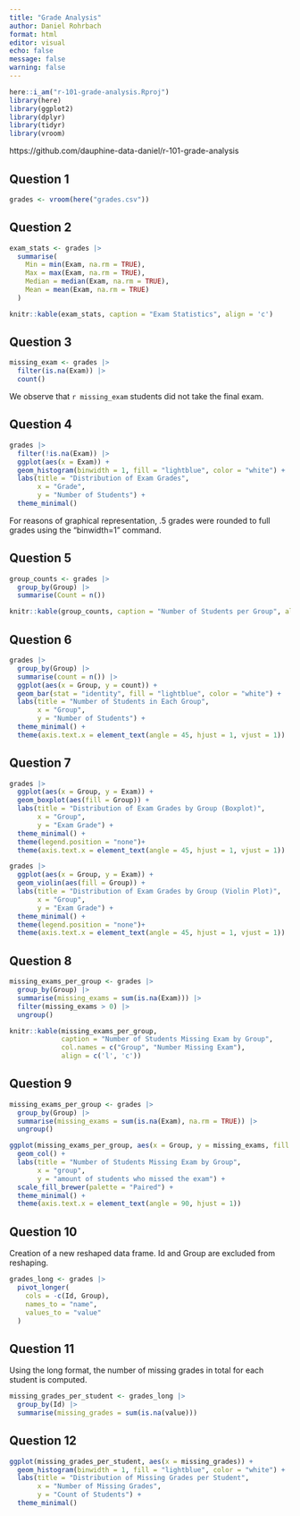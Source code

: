 ```yaml
---
title: "Grade Analysis"
author: Daniel Rohrbach
format: html
editor: visual
echo: false
message: false
warning: false
---
```


```r
here::i_am("r-101-grade-analysis.Rproj")
library(here)
library(ggplot2)
library(dplyr)
library(tidyr)
library(vroom)
```

https://github.com/dauphine-data-daniel/r-101-grade-analysis

## Question 1

```r
grades <- vroom(here("grades.csv"))
```

## Question 2

```r
exam_stats <- grades |> 
  summarise(
    Min = min(Exam, na.rm = TRUE),
    Max = max(Exam, na.rm = TRUE),
    Median = median(Exam, na.rm = TRUE),
    Mean = mean(Exam, na.rm = TRUE)
  )

knitr::kable(exam_stats, caption = "Exam Statistics", align = 'c')
```

## Question 3

```r
missing_exam <- grades |> 
  filter(is.na(Exam)) |> 
  count()
```

We observe that `r missing_exam` students did not take the final exam.

## Question 4

```r
grades |> 
  filter(!is.na(Exam)) |> 
  ggplot(aes(x = Exam)) + 
  geom_histogram(binwidth = 1, fill = "lightblue", color = "white") +
  labs(title = "Distribution of Exam Grades", 
       x = "Grade", 
       y = "Number of Students") +
  theme_minimal()
```

For reasons of graphical representation, .5 grades were rounded to full grades using the "binwidth=1" command.

## Question 5

```r
group_counts <- grades |> 
  group_by(Group) |> 
  summarise(Count = n())

knitr::kable(group_counts, caption = "Number of Students per Group", align = 'c')
```

## Question 6

```r
grades |>
  group_by(Group) |>
  summarise(count = n()) |>
  ggplot(aes(x = Group, y = count)) + 
  geom_bar(stat = "identity", fill = "lightblue", color = "white") + 
  labs(title = "Number of Students in Each Group", 
       x = "Group", 
       y = "Number of Students") +
  theme_minimal() +
  theme(axis.text.x = element_text(angle = 45, hjust = 1, vjust = 1))
```

## Question 7

```r
grades |>
  ggplot(aes(x = Group, y = Exam)) + 
  geom_boxplot(aes(fill = Group)) + 
  labs(title = "Distribution of Exam Grades by Group (Boxplot)", 
       x = "Group", 
       y = "Exam Grade") +
  theme_minimal() + 
  theme(legend.position = "none")+
  theme(axis.text.x = element_text(angle = 45, hjust = 1, vjust = 1))
```

```r
grades |>
  ggplot(aes(x = Group, y = Exam)) + 
  geom_violin(aes(fill = Group)) + 
  labs(title = "Distribution of Exam Grades by Group (Violin Plot)", 
       x = "Group", 
       y = "Exam Grade") +
  theme_minimal() + 
  theme(legend.position = "none")+
  theme(axis.text.x = element_text(angle = 45, hjust = 1, vjust = 1))
```

## Question 8

```r
missing_exams_per_group <- grades |> 
  group_by(Group) |> 
  summarise(missing_exams = sum(is.na(Exam))) |>
  filter(missing_exams > 0) |>
  ungroup()

knitr::kable(missing_exams_per_group, 
             caption = "Number of Students Missing Exam by Group", 
             col.names = c("Group", "Number Missing Exam"),
             align = c('l', 'c'))
```

## Question 9
```r
missing_exams_per_group <- grades |> 
  group_by(Group) |> 
  summarise(missing_exams = sum(is.na(Exam), na.rm = TRUE)) |>
  ungroup()

ggplot(missing_exams_per_group, aes(x = Group, y = missing_exams, fill = Group)) +
  geom_col() +
  labs(title = "Number of Students Missing Exam by Group",
       x = "group",
       y = "amount of students who missed the exam") +
  scale_fill_brewer(palette = "Paired") + 
  theme_minimal() +
  theme(axis.text.x = element_text(angle = 90, hjust = 1))

```

## Question 10
Creation of a new reshaped data frame. Id and Group are excluded from reshaping.
```r
grades_long <- grades |> 
  pivot_longer(
    cols = -c(Id, Group),
    names_to = "name",
    values_to = "value"
  )
```

## Question 11 
Using the long format, the number of missing grades in total for each student is computed.
```r
missing_grades_per_student <- grades_long |> 
  group_by(Id) |> 
  summarise(missing_grades = sum(is.na(value)))
```
## Question 12
```r
ggplot(missing_grades_per_student, aes(x = missing_grades)) +
  geom_histogram(binwidth = 1, fill = "lightblue", color = "white") +
  labs(title = "Distribution of Missing Grades per Student",
       x = "Number of Missing Grades",
       y = "Count of Students") +
  theme_minimal()
```


